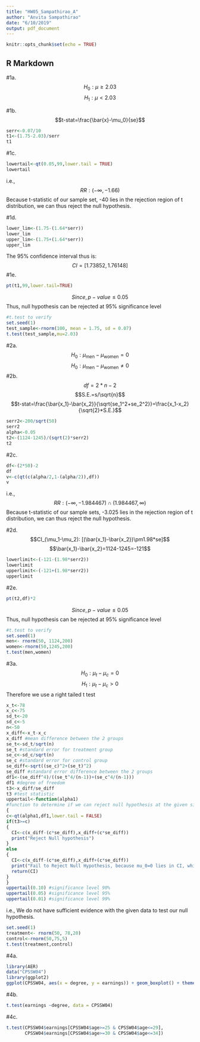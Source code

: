 ```yaml
---
title: "HW05_Sampathirao_A"
author: "Anvita Sampathirao"
date: "6/10/2019"
output: pdf_document
---
```


```r
knitr::opts_chunk$set(echo = TRUE)
```

## R Markdown
#1a. 
$$H_0:\mu\geq2.03$$
$$H_1:\mu<2.03$$

#1b. 
$$t-stat=\frac{\bar{x}-\mu_0}{se}$$
```r
serr<-0.07/10
t1<-(1.75-2.03)/serr
t1
```
#1c.
```r
lowertail<-qt(0.05,99,lower.tail = TRUE)
lowertail
```
i.e.,
$$RR: (-\infty,-1.66)$$
Because t-statistic of our sample set, -40 lies in the rejection region of t distribution, we can thus reject the null hypothesis.

#1d.
```r
lower_lim<-(1.75-(1.64*serr))
lower_lim
upper_lim<-(1.75+(1.64*serr))
upper_lim
```
The 95% confidence interval thus is: $$CI=[1.73852,1.76148]$$
#1e.
```r
pt(t1,99,lower.tail=TRUE)
```
$$Since, p-value\leq0.05$$
Thus, null hypothesis can be rejected at 95% significance level

```r
#t.test to verify
set.seed(1)
test_sample<-rnorm(100, mean = 1.75, sd = 0.07)
t.test(test_sample,mu=2.03)
```

#2a.
$$H_0:\mu_\text{men}-\mu_\text{women}=0$$
$$H_0:\mu_\text{men}-\mu_\text{women}\neq0$$
#2b.
$$df=2*n-2$$
$$S.E.=s/\sqrt{n}$$
$$t-stat=\frac{\bar{x_1}-\bar{x_2}}{\sqrt{se_1^2+se_2^2}}=\frac{x_1-x_2}{\sqrt{2}*S.E.}$$
```r
serr2<-200/sqrt(50)
serr2
alpha<-0.05
t2<-(1124-1245)/(sqrt(2)*serr2)
t2
```
#2c.
```r
df<-(2*50)-2
df
v<-c(qt(c(alpha/2,1-(alpha/2)),df))
v
```
i.e.,
$$RR: (-\infty,-1.984467)\cap(1.984467,\infty)$$
Because t-statistic of our sample sets, -3.025 lies in the rejection region of t distribution, we can thus reject the null hypothesis.

#2d.
$$CI_(\mu_1-\mu_2): [(\bar{x_1}-\bar{x_2})\pm1.98*se]$$
$$\bar{x_1}-\bar{x_2}=1124-1245=-121$$
```r
lowerlimit<-(-121-(1.98*serr2))
lowerlimit
upperlimit<-(-121+(1.98*serr2))
upperlimit
```
#2e.
```r
pt(t2,df)*2
```
$$Since, p-value\leq0.05$$
Thus, null hypothesis can be rejected at 95% significance level

```r
#t.test to verify
set.seed(1)
men<- rnorm(50, 1124,200)
women<-rnorm(50,1245,200)
t.test(men,women)
```

#3a.
$$H_0:\mu_t-\mu_c=0$$
$$H_1:\mu_t-\mu_c>0$$
Therefore we use a right tailed t test
```r
x_t<-78
x_c<-75
sd_t<-20
sd_c<-5
n<-50
x_diff<-x_t-x_c 
x_diff #mean difference between the 2 groups
se_t<-sd_t/sqrt(n) 
se_t #standard error for treatment group
se_c<-sd_c/sqrt(n) 
se_c #standard error for control group
se_diff<-sqrt((se_c)^2+(se_t)^2)
se_diff #standard error difference between the 2 groups
df1<-(se_diff^4)/((se_t^4/(n-1))+(se_c^4/(n-1)))
df1 #degree of freedom
t3<-x_diff/se_diff
t3 #test statistic
uppertail<-function(alpha1) 
#function to determine if we can reject null hypothesis at the given significance level
{
c<-qt(alpha1,df1,lower.tail = FALSE)
if(t3>=c)
{
  CI<-c(x_diff-(c*se_diff),x_diff+(c*se_diff))
  print("Reject Null hypothesis")
}
else
{
  CI<-c(x_diff-(c*se_diff),x_diff+(c*se_diff))
  print("Fail to Reject Null Hypothesis, because mu_0=0 lies in CI, which is")
  return(CI)
}
}
uppertail(0.10) #significance level 90%
uppertail(0.05) #significance level 95%
uppertail(0.01) #significance level 99%
```
i.e.,
We do not have sufficient evidence with the given data to test our null hypothesis.
```r
set.seed(1)
treatment<- rnorm(50, 78,20)
control<-rnorm(50,75,5)
t.test(treatment,control)
```
#4a.
```r
library(AER)
data("CPSSW04")
library(ggplot2) 
ggplot(CPSSW04, aes(x = degree, y = earnings)) + geom_boxplot() + theme_classic()
```

#4b.
```r
t.test(earnings ~degree, data = CPSSW04)
```
#4c.
```r
t.test(CPSSW04$earnings[CPSSW04$age>=25 & CPSSW04$age<=29],
       CPSSW04$earnings[CPSSW04$age>=30 & CPSSW04$age<=34])
```

